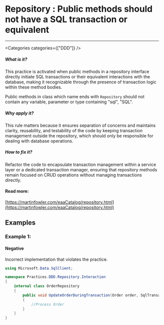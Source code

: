 

# Repository : Public methods should not have a SQL transaction or equivalent

<Severity severity={SeverityLevels.MEDIUM} />

---

<Categories categories={["DDD"]} />

##### What is it?
This practice is activated when public methods in a repository interface directly initiate SQL transactions or their equivalent interactions with the database, making it recognizable through the presence of transaction logic within these method bodies.

Public methods in class which name ends with `Repository` should not contain any variable, parameter or type containing "sql", "SQL".

##### Why apply it?
This rule matters because it ensures separation of concerns and maintains clarity, reusability, and testability of the code by keeping transaction management outside the repository, which should only be responsible for dealing with database operations.

##### How to fix it?
Refactor the code to encapsulate transaction management within a service layer or a dedicated transaction manager, ensuring that repository methods remain focused on CRUD operations without managing transactions directly.

#### Read more:
[https://martinfowler.com/eaaCatalog/repository.html](https://martinfowler.com/eaaCatalog/repository.html)

## Examples

### Example 1:

<!-- #example -->

#### Negative

<!-- #example_negative_description -->
Incorrect implementation that violates the practice.

<!-- #example_negative_code -->
```cs
using Microsoft.Data.SqlClient;

namespace Practices.DDD.Repository.Interaction
{
    internal class OrderRepository
    {
        public void UpdateOrderDuringTransaction(Order order, SqlTransaction transaction, SqlConnection sqlConnection)
        {
            //Process Order
        }
    }
}

```
